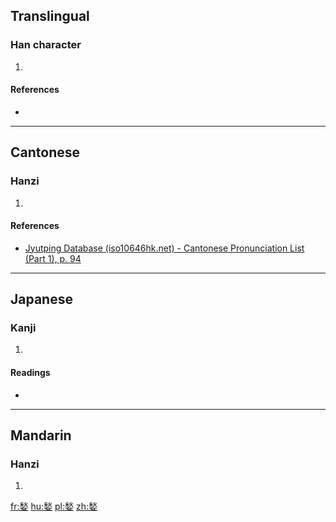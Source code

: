 ==Translingual==

===Han character===
{{Han char|rn=38|rad=女|as=09|sn=12|four=29404|canj=HFV|ids=⿱秋女}}

# {{defn|Han|sort=女09}}

====References====
* {{Han ref|kx=0267.160|dkj=06521|hdz=21066.080|uh=5A9D|ud=23197|bh=D8CF|bd=55503}}

----

==Cantonese==

===Hanzi===
{{yue-hanzi|jyut=[[cau1]]|y=chau1}}

# {{defn|lang=yue|sort=女09}}

====References====
* [http://www.iso10646hk.net/jp/document/download.jsp Jyutping Database (iso10646hk.net) - Cantonese Pronunciation List (Part 1), p. 94]

----

==Japanese==

===Kanji===
{{ja-kanji|grade=|rs=女09}}

# {{defn|lang=ja|sort=女09}}

====Readings====
* {{ja-readings|on=[[しゅう]] (shū), [[しゅ]] (shu)|kun=}}

----

==Mandarin==

===Hanzi===
{{cmn-hanzi|pin=[[qiū]] ([[qiu1]])|wg=ch'iu<sup>1</sup>}}

# {{defn|lang=cmn|sort=女09}}

[[fr:媝]]
[[hu:媝]]
[[pl:媝]]
[[zh:媝]]
